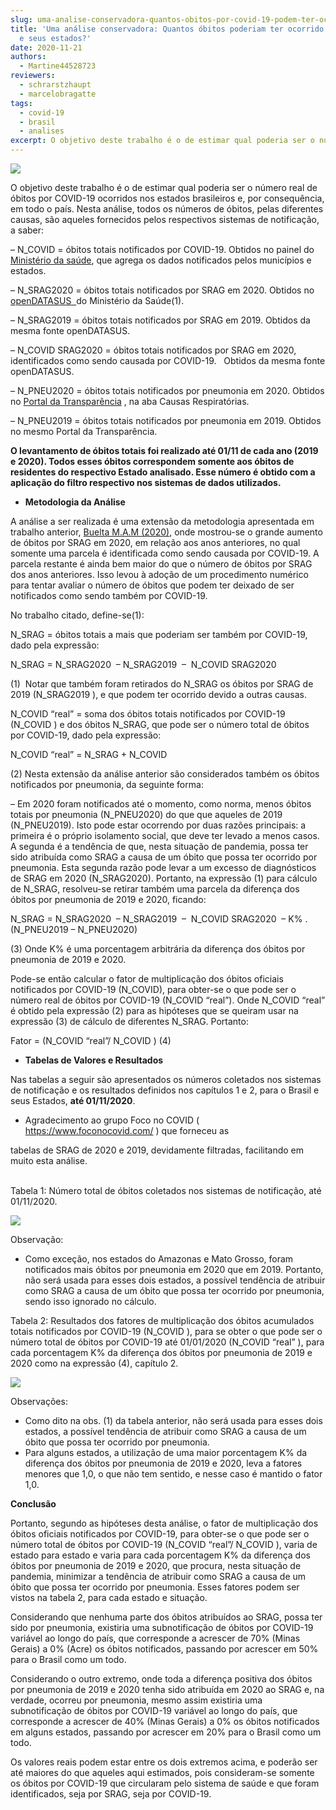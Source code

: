 ```yaml
---
slug: uma-analise-conservadora-quantos-obitos-por-covid‐19-podem-ter-ocorrido-no-brasil-e-seus-estados
title: 'Uma análise conservadora: Quantos óbitos poderiam ter ocorrido no Brasil
  e seus estados?'
date: 2020-11-21
authors:
  - Martine44528723
reviewers:
  - schrarstzhaupt
  - marcelobragatte
tags:
  - covid-19
  - brasil
  - analises
excerpt: O objetivo deste trabalho é o de estimar qual poderia ser o número real de óbitos por COVID-19 ocorridos nos estados brasileiros e, por consequência, em todo o país. Nesta análise, todos os números de óbitos, pelas diferentes causas, são aqueles fornecidos pelos respectivos sistemas de notificação, a saber...
---
```


![](https://redeaanalisecovid.files.wordpress.com/2020/10/projecoes-rac.png?w=397)

O objetivo deste trabalho é o de estimar qual poderia ser o número real de óbitos por COVID-19 ocorridos nos estados brasileiros e, por consequência, em todo o país. Nesta análise, todos os números de óbitos, pelas diferentes causas, são aqueles fornecidos pelos respectivos sistemas de notificação, a saber:

– N_COVID = óbitos totais notificados por COVID-19. Obtidos no painel do [Ministério da saúde](https://covid.saude.gov.br), que agrega os dados notificados pelos municípios e estados.

– N_SRAG2020 = óbitos totais notificados por SRAG em 2020. Obtidos no [openDATASUS  ](https://opendatasus.saude.gov.br/dataset)do Ministério da Saúde(1).

– N_SRAG2019 = óbitos totais notificados por SRAG em 2019. Obtidos da mesma fonte openDATASUS.

– N_COVID SRAG2020 = óbitos totais notificados por SRAG em 2020, identificados como sendo causada por COVID-19.   Obtidos da mesma fonte openDATASUS.

– N_PNEU2020 = óbitos totais notificados por pneumonia em 2020. Obtidos no [Portal da Transparência](https://transparencia.registrocivil.org.br/especial-covid) , na aba Causas Respiratórias.

– N_PNEU2019 = óbitos totais notificados por pneumonia em 2019. Obtidos no mesmo Portal da Transparência.

**O levantamento de óbitos totais foi realizado até 01/11 de cada ano (2019 e 2020). Todos esses óbitos correspondem somente aos óbitos de residentes do respectivo Estado analisado. Esse número é obtido com a aplicação do filtro respectivo nos sistemas de dados utilizados.**

- **Metodologia da Análise**

A análise a ser realizada é uma extensão da metodologia apresentada em trabalho anterior, [Buelta M.A.M (2020)](https://redeaanalisecovid.wordpress.com/2020/07/07/exemplos-de-analise-da-possibilidade-de-existirem-mais-obitos-por-covid-19-em-2020/), onde mostrou-se o grande aumento de óbitos por SRAG em 2020, em relação aos anos anteriores, no qual somente uma parcela é identificada como sendo causada por COVID-19. A parcela restante é ainda bem maior do que o número de óbitos por SRAG dos anos anteriores. Isso levou à adoção de um procedimento numérico para tentar avaliar o número de óbitos que podem ter deixado de ser notificados como sendo também por COVID-19.

No trabalho citado, define-se(1):

N_SRAG = óbitos totais a mais que poderiam ser também por COVID-19, dado pela expressão:

N_SRAG = N_SRAG2020  – N_SRAG2019  –  N_COVID SRAG2020

(1)  Notar que também foram retirados do N_SRAG os óbitos por SRAG de 2019 (N_SRAG2019 ), e que podem ter ocorrido devido a outras causas.

N_COVID “real” = soma dos óbitos totais notificados por COVID-19 (N_COVID ) e dos óbitos N_SRAG, que pode ser o número total de óbitos por COVID-19, dado pela expressão:

N_COVID “real” = N_SRAG + N_COVID

(2) Nesta extensão da análise anterior são considerados também os óbitos notificados por pneumonia, da seguinte forma:

– Em 2020 foram notificados até o momento, como norma, menos óbitos totais por pneumonia (N_PNEU2020) do que que aqueles de 2019 (N_PNEU2019). Isto pode estar ocorrendo por duas razões principais: a primeira é o próprio isolamento social, que deve ter levado a menos casos. A segunda é a tendência de que, nesta situação de pandemia, possa ter sido atribuída como SRAG a causa de um óbito que possa ter ocorrido por pneumonia. Esta segunda razão pode levar a um excesso de diagnósticos de SRAG em 2020 (N_SRAG2020). Portanto, na expressão (1) para cálculo de N_SRAG, resolveu-se retirar também uma parcela da diferença dos óbitos por pneumonia de 2019 e 2020, ficando:

N_SRAG = N_SRAG2020  – N_SRAG2019  –  N_COVID SRAG2020  – K% . (N_PNEU2019 – N_PNEU2020)

(3) Onde K% é uma porcentagem arbitrária da diferença dos óbitos por pneumonia de 2019 e 2020.

Pode-se então calcular o fator de multiplicação dos óbitos oficiais notificados por COVID-19 (N_COVID), para obter-se o que pode ser o número real de óbitos por COVID-19 (N_COVID “real”). Onde N_COVID “real” é obtido pela expressão (2) para as hipóteses que se queiram usar na expressão (3) de cálculo de diferentes N_SRAG. Portanto:

Fator = (N_COVID “real”/ N_COVID ) (4)

- **Tabelas de Valores e Resultados**

Nas tabelas a seguir são apresentados os números coletados nos sistemas de notificação e os resultados definidos nos capítulos 1 e 2, para o Brasil e seus Estados, **até 01/11/2020**.

- Agradecimento ao grupo Foco no COVID ( <https://www.foconocovid.com/> ) que forneceu as

tabelas de SRAG de 2020 e 2019, devidamente filtradas, facilitando em muito esta análise.

\
Tabela 1: Número total de óbitos coletados nos sistemas de notificação, até 01/11/2020.

![](https://redeaanalisecovid.files.wordpress.com/2020/11/image-1.png?w=436)

Observação:

- Como exceção, nos estados do Amazonas e Mato Grosso, foram notificados mais óbitos por pneumonia em 2020 que em 2019. Portanto, não será usada para esses dois estados, a possível tendência de atribuir como SRAG a causa de um óbito que possa ter ocorrido por pneumonia, sendo isso ignorado no cálculo.

Tabela 2: Resultados dos fatores de multiplicação dos óbitos acumulados totais notificados por COVID-19 (N_COVID ), para se obter o que pode ser o número total de óbitos por COVID-19 até 01/01/2020 (N_COVID “real” ), para cada porcentagem K% da diferença dos óbitos por pneumonia de 2019 e 2020 como na expressão (4), capítulo 2.

![](https://redeaanalisecovid.files.wordpress.com/2020/11/image-2.png?w=499)

Observações:

- Como dito na obs. (1) da tabela anterior, não será usada para esses dois estados, a possível tendência de atribuir como SRAG a causa de um óbito que possa ter ocorrido por pneumonia.
- Para alguns estados, a utilização de uma maior porcentagem K% da diferença dos óbitos por pneumonia de 2019 e 2020, leva a fatores menores que 1,0, o que não tem sentido, e nesse caso é mantido o fator 1,0.

**Conclusão**

Portanto, segundo as hipóteses desta análise, o fator de multiplicação dos óbitos oficiais notificados por COVID-19, para obter-se o que pode ser o número total de óbitos por COVID-19 (N_COVID “real”/ N_COVID ), varia de estado para estado e varia para cada porcentagem K% da diferença dos óbitos por pneumonia de 2019 e 2020, que procura, nesta situação de pandemia, minimizar a tendência de atribuir como SRAG a causa de um óbito que possa ter ocorrido por pneumonia. Esses fatores podem ser vistos na tabela 2, para cada estado e situação.

Considerando que nenhuma parte dos óbitos atribuídos ao SRAG, possa ter sido por pneumonia, existiria uma subnotificação de óbitos por COVID-19 variável ao longo do país, que corresponde a acrescer de 70% (Minas Gerais) a 0% (Acre) os óbitos notificados, passando por acrescer em 50% para o Brasil como um todo.

Considerando o outro extremo, onde toda a diferença positiva dos óbitos por pneumonia de 2019 e 2020 tenha sido atribuída em 2020 ao SRAG e, na verdade, ocorreu por pneumonia, mesmo assim existiria uma subnotificação de óbitos por COVID-19 variável ao longo do país, que corresponde a acrescer de 40% (Minas Gerais) a 0% os óbitos notificados em alguns estados, passando por acrescer em 20% para o Brasil como um todo.

Os valores reais podem estar entre os dois extremos acima, e poderão ser até maiores do que aqueles aqui estimados, pois consideram-se somente os óbitos por COVID-19 que circularam pelo sistema de saúde e que foram identificados, seja por SRAG, seja por COVID-19.
